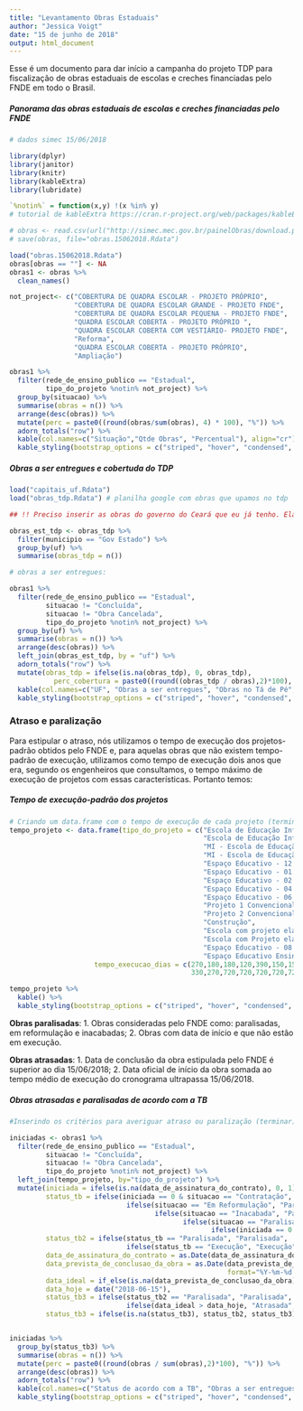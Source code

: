 ---
title: "Levantamento Obras Estaduais"
author: "Jessica Voigt"
date: "15 de junho de 2018"
output: html_document
---

Esse é um documento para dar início a campanha do projeto TDP para fiscalização de obras estaduais de escolas e creches financiadas pelo FNDE em todo o Brasil.    


##### **Panorama das obras estaduais de escolas e creches financiadas pelo FNDE**

```{r, echo=F, eval=TRUE, warning=FALSE, message=FALSE}
# dados simec 15/06/2018

library(dplyr)
library(janitor)
library(knitr)
library(kableExtra)
library(lubridate)

`%notin%` = function(x,y) !(x %in% y)
# tutorial de kableExtra https://cran.r-project.org/web/packages/kableExtra/vignettes/awesome_table_in_html.html

# obras <- read.csv(url("http://simec.mec.gov.br/painelObras/download.php"), sep=";")
# save(obras, file="obras.15062018.Rdata")

load("obras.15062018.Rdata")
obras[obras == ""] <- NA
obras1 <- obras %>%
  clean_names()

not_project<- c("COBERTURA DE QUADRA ESCOLAR - PROJETO PRÓPRIO",
                "COBERTURA DE QUADRA ESCOLAR GRANDE - PROJETO FNDE",
                "COBERTURA DE QUADRA ESCOLAR PEQUENA - PROJETO FNDE",
                "QUADRA ESCOLAR COBERTA - PROJETO PRÓPRIO ",
                "QUADRA ESCOLAR COBERTA COM VESTIÁRIO- PROJETO FNDE",
                "Reforma",
                "QUADRA ESCOLAR COBERTA - PROJETO PRÓPRIO",
                "Ampliação")

obras1 %>%
  filter(rede_de_ensino_publico == "Estadual",
         tipo_do_projeto %notin% not_project) %>%
  group_by(situacao) %>%
  summarise(obras = n()) %>%
  arrange(desc(obras)) %>%
  mutate(perc = paste0((round(obras/sum(obras), 4) * 100), "%")) %>%
  adorn_totals("row") %>% 
  kable(col.names=c("Situação","Qtde Obras", "Percentual"), align="cr") %>%
  kable_styling(bootstrap_options = c("striped", "hover", "condensed", "responsive"))

```

  

##### **Obras a ser entregues e cobertuda do TDP**

```{r, echo=F, eval=TRUE, warning=FALSE, message=FALSE}

load("capitais_uf.Rdata")
load("obras_tdp.Rdata") # planilha google com obras que upamos no tdp

## !! Preciso inserir as obras do governo do Ceará que eu já tenho. Elas não foram pedidas na leva a Júlia. 

obras_est_tdp <- obras_tdp %>%
  filter(municipio == "Gov Estado") %>%
  group_by(uf) %>%
  summarise(obras_tdp = n())

# obras a ser entregues:

obras1 %>%
  filter(rede_de_ensino_publico == "Estadual",
         situacao != "Concluída",
         situacao != "Obra Cancelada",
         tipo_do_projeto %notin% not_project) %>%
  group_by(uf) %>%
  summarise(obras = n()) %>%
  arrange(desc(obras)) %>%
  left_join(obras_est_tdp, by = "uf") %>%
  adorn_totals("row") %>% 
  mutate(obras_tdp = ifelse(is.na(obras_tdp), 0, obras_tdp),
           perc_cobertura = paste0((round((obras_tdp / obras),2)*100), "%")) %>%
  kable(col.names=c("UF", "Obras a ser entregues", "Obras no Tá de Pé", "% Cobertura"), align="cr") %>%
  kable_styling(bootstrap_options = c("striped", "hover", "condensed", "responsive"))


```

  
### Atraso e paralização  

Para estipular o atraso, nós utilizamos o tempo de execução dos projetos-padrão obtidos pelo FNDE e, para aquelas obras que não existem tempo-padrão de execução, utilizamos como tempo de execução dois anos que era, segundo os engenheiros que consultamos, o tempo máximo de execução de projetos com essas características. Portanto temos:  


##### **Tempo de execução-padrão dos projetos**
```{r, echo=F, eval=TRUE, warning=FALSE, message=FALSE}
# Criando um data.frame com o tempo de execução de cada projeto (terminar)
tempo_projeto <- data.frame(tipo_do_projeto = c("Escola de Educação Infantil Tipo B",
                                                "Escola de Educação Infantil Tipo C",
                                                "MI - Escola de Educação Infantil Tipo B",
                                                "MI - Escola de Educação Infantil Tipo C",
                                                "Espaço Educativo - 12 Salas",
                                                "Espaço Educativo - 01 Sala",
                                                "Espaço Educativo - 02 Salas",
                                                "Espaço Educativo - 04 Salas",
                                                "Espaço Educativo - 06 Salas",
                                                "Projeto 1 Convencional",
                                                "Projeto 2 Convencional",
                                                "Construção",
                                                "Escola com projeto elaborado pelo concedente",
                                                "Escola com Projeto elaborado pelo proponente",
                                                "Espaço Educativo - 08 Salas",
                                                "Espaço Educativo Ensino Médio Profissionalizante"),
                     tempo_execucao_dias = c(270,180,180,120,390,150,150,210,210,
                                             330,270,720,720,720,720,720))

tempo_projeto %>%
  kable() %>%
  kable_styling(bootstrap_options = c("striped", "hover", "condensed", "responsive"))

```

**Obras paralisadas**: 
    1. Obras consideradas pelo FNDE como: paralisadas, em reformulação e inacabadas;
    2. Obras com data de início e que não estão em execução.
    
**Obras atrasadas**:
    1. Data de conclusão da obra estipulada pelo FNDE é superior ao dia 15/06/2018;
    2. Data oficial de início da obra somada ao tempo médio de execução do cronograma ultrapassa 15/06/2018.  


##### **Obras atrasadas e paralisadas de acordo com a TB**


```{r, echo=F, eval=TRUE, warning=FALSE, message=FALSE}



#Inserindo os critérios para averiguar atraso ou paralização (terminar)

iniciadas <- obras1 %>%
  filter(rede_de_ensino_publico == "Estadual",
         situacao != "Concluída",
         situacao != "Obra Cancelada",
         tipo_do_projeto %notin% not_project) %>%
  left_join(tempo_projeto, by="tipo_do_projeto") %>%
  mutate(iniciada = ifelse(is.na(data_de_assinatura_do_contrato), 0, 1),
         status_tb = ifelse(iniciada == 0 & situacao == "Contratação", "Contratação",
                             ifelse(situacao == "Em Reformulação", "Paralisada",
                                    ifelse(situacao == "Inacabada", "Paralisada",
                                           ifelse(situacao == "Paralisada", "Paralisada",
                                                  ifelse(iniciada == 0 & situacao == "Licitação", "Licitação",ifelse(iniciada == 0 & situacao == "Planejamento pelo proponente", "Planejamento pelo proponente",ifelse(iniciada == 1 & situacao == "Contratação", "Paralisada", ifelse( iniciada == 1 & situacao == "Licitação", "Paralisada",ifelse(iniciada == 1 & situacao == "Planejamento pelo proponente", "Paralisada","Execução"))))))))),
         status_tb2 = ifelse(status_tb == "Paralisada", "Paralisada",
                             ifelse(status_tb == "Execução", "Execução", "Não iniciada")),
         data_de_assinatura_do_contrato = as.Date(data_de_assinatura_do_contrato, format="%Y-%m-%d %H:%M:%S"),
         data_prevista_de_conclusao_da_obra = as.Date(data_prevista_de_conclusao_da_obra,
                                                      format="%Y-%m-%d %H:%M:%S"),
         data_ideal = if_else(is.na(data_prevista_de_conclusao_da_obra), data_de_assinatura_do_contrato + tempo_execucao_dias ,data_prevista_de_conclusao_da_obra),
         data_hoje = date("2018-06-15"),
         status_tb3 = ifelse(status_tb2 == "Paralisada", "Paralisada",
                             ifelse(data_ideal > data_hoje, "Atrasada", status_tb2)),
         status_tb3 = ifelse(is.na(status_tb3), status_tb2, status_tb3))


iniciadas %>%
  group_by(status_tb3) %>%
  summarise(obras = n()) %>%
  mutate(perc = paste0((round(obras / sum(obras),2)*100), "%")) %>%
  arrange(desc(obras)) %>%
  adorn_totals("row") %>%
  kable(col.names=c("Status de acordo com a TB", "Obras a ser entregues", "%"), align="cr") %>%
  kable_styling(bootstrap_options = c("striped", "hover", "condensed", "responsive"))
  


```

